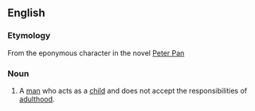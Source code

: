 {{rfv}}
==English==

===Etymology===
From the eponymous character in the novel [[w:Peter Pan|Peter Pan]]

===Noun===
{{en-noun|sg=[[Peter]] [[Pan]]}}

# A [[man]] who acts as a [[child]] and does not accept the responsibilities of [[adulthood]].